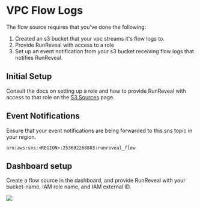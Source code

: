 # VPC Flow Logs

The flow source requires that you've done the following:
1. Created an s3 bucket that your vpc streams it's flow logs to.
2. Provide RunReveal with access to a role 
3. Set up an event notification from your s3 bucket receiving flow logs that notifies RunReveal.

## Initial Setup
Consult the docs on setting up a role and how to provide RunReveal with access to that role on the [S3 Sources](http://localhost:3000/Sources/S3-Sources) page.

## Event Notifications
Ensure that your event notifications are being forwarded to this sns topic in your region.
```
arn:aws:sns:<REGION>:253602268883:runreveal_flow
```

## Dashboard setup
Create a flow source in the dashboard, and provide RunReveal with your bucket-name, IAM role name, and IAM external ID.

<img src="/flow-1.png"/>
